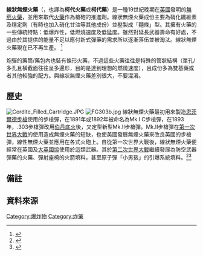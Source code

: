 '''線狀無煙火藥'''（{{lang-en|'''Cordite'''}}，也譯為'''柯代火藥'''或'''柯代藥'''）是一種19世紀晚期在[[英國|英國]]發明的[[無菸火藥|無菸火藥]]，並用來取代[[火藥|火藥]]作為槍砲的推進劑。線狀無煙火藥成份主要為硝化纖維素及穩定劑（有時也加入硝化甘油等其他成份）並壓製成「麵條」型。其擁有火藥的一些傳統特點：低爆炸性，低燃燒速度及低猛度。雖然對延長武器壽命有好處，不過由於其提供的能量不足以應付新式彈藥的需求所以逐漸落伍並被淘汰。線狀無煙火藥現在已不再生產。 <ref>{{cite web |title=Cordite - 柯代藥（一種無煙火藥） |url=https://terms.naer.edu.tw/detail/14178053/ |website=terms.naer.edu.tw |accessdate=2021-08-31}}</ref>{{noteTag|柯代火藥一種外形像細繩的無煙火藥，據說也被戲稱為「意大利麵條」，由硝化纖維素、硝化甘油和凡士林組成，在丙酮中溶解，風乾並壓成繩狀，屬於硝化甘油與硝化纖維的雙基火藥}}

炮彈的藥筒/藥包內也裝有條形火藥，不過這些火藥往往是特殊的管狀結構（單孔/多孔且橫截面往往呈多邊形，目的是達到理想的燃燒速度），且成份多為雙基藥或者其他較強的配方。與線狀無煙火藥差別很大，不要混淆。

== 歷史 ==
[[File:Cordite_Filled_Cartridge.JPG|thumb]]
[[File:FG303b.jpg|thumb]]
線狀無煙火藥最初用來製造[[恩菲爾德步槍|恩菲爾德步槍]]使用的{{link-en|.303 British}}步槍彈，在1891年或1892年被命名為Mk.I C步槍彈，在1893年，.303步槍彈改用[[中央式底火|伯丹底火]]後，又定型新型Mk.II步槍彈。Mk.II步槍彈在[[第一次世界大戰|第一次世界大戰]]的使用造成無煙火藥的短缺，也使美國發展無煙火藥來改良英國的步槍彈，線性無煙火藥並應用在各式火砲上。自從第一次世界大戰後，線狀無煙火藥便經常在英國及[[大英國協|大英國協]]使用於這類武器。其於[[第二次世界大戰|第二次世界大戰]]繼續發展為防空武器彈藥的火藥、彈射座椅的火箭填料，甚至原子彈「小男孩」的引爆系統填料。<ref>{{cite web |title=.303 British（7.7×56mm R） ——〖枪炮世界〗 |url=http://pewpewpew.work/ammo/303british/303.htm |website=pewpewpew.work |accessdate=2021-08-31}}</ref><ref>{{cite book |author1=《轻武器系列丛书》编委会　编 |title=轻武器典藏手册系列：世界著名步枪1 |publisher=中航出版传媒有限责任公司出版社 |location=Bei jing |isbn=9787516501245 |pages=62~65|accessdate=2021-08-31}}</ref>

==備註==
{{noteFoot}}
==資料來源==
{{Reflist}}
[[Category:爆炸物|Category:爆炸物]]
[[Category:炸藥|Category:炸藥]]